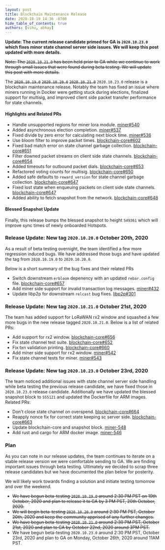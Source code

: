 ```yaml
---
layout: post
title: Blockchain Maintenance Release
date: 2020-10-19 14:36 -0700
hide_table_of_contents: true
authors: [vihu, abhay]
---
```


**Update: The current release candidate primed for GA is `2020.10.23.0` which fixes minor state
channel server side issues. We will keep this post updated with more details.**

<!--truncate-->

~~Note: The `2020.10.21.0` has been held prior to GA while we continue to work through small issues
that were found during beta testing. We will update this post with more details.~~

The ~~`2020.10.19.0`~~ ~~`2020.10.20.0`~~ ~~`2020.10.21.0`~~ `2020.10.23.0` release is a blockchain
maintenance release. Notably the team has fixed an issue where miners running in Docker were getting
stuck during elections, finalized support for multisig, and improved client side packet transfer
performance for state channels.

#### Highlights and Related PRs

- Handle unsupported regions for miner lora module.
  [miner#540](https://github.com/helium/miner/pull/540)
- Added asynchronous election completion. [miner#537](https://github.com/helium/miner/pull/537)
- Fixed divide by zero error for calculating next block time.
  [miner#536](https://github.com/helium/miner/pull/536)
- Use bloom filter to improve packet times.
  [blockchain-core#602](https://github.com/helium/blockchain-core/pull/602)
- Fixed bad match error on state channel garbage collection.
  [blockchain-core#651](https://github.com/helium/blockchain-core/pull/651)
- Filter downed packet streams on client side state channels.
  [blockchain-core#654](https://github.com/helium/blockchain-core/pull/654)
- Added timeouts for outbound packet dials.
  [blockchain-core#653](https://github.com/helium/blockchain-core/pull/653)
- Refactored voting counts for multisig.
  [blockchain-core#650](https://github.com/helium/blockchain-core/pull/650)
- Added safe defaults to `reward_version` for state channel garbage collection.
  [blockchain-core#647](https://github.com/helium/blockchain-core/pull/647)
- Fixed lost state when enqueuing packets on client side state channels.
  [blockchain-core#647](https://github.com/helium/blockchain-core/pull/646)
- Added ability to fetch snapshot from the network.
  [blockchain-core#648](https://github.com/helium/blockchain-core/pull/648)

#### Blessed Snapshot Update

Finally, this release bumps the blessed snapshot to height `549361` which will improve sync times of
newly onboarded Hotspots.

### Release Update: New tag `2020.10.20.0` October 20th, 2020

As a result of beta testing overnight, the team identified a few more regression induced bugs. We
have addressed those bugs and have updated the tag from `2020.10.19.0` to `2020.10.20.0`.

Below is a short summary of the bug fixes and their related PRs

- Switch downstream `erbloom` depenency with an updated `rebar.config` file.
  [blockchain-core#657](https://github.com/helium/blockchain-core/pull/657)
- Add miner side support for invalid transaction log messages.
  [miner#432](https://github.com/helium/miner/pull/432)
- Update libp2p for downstream `relcast` bug fixes.
  [libp2p#301](https://github.com/helium/erlang-libp2p/pull/301)

### Release Update: New tag `2020.10.21.0` October 21st, 2020

The team has added support for LoRaWAN rx2 window and squashed a few more bugs in the new release
tagged `2020.10.21.0`. Below is a list of related PRs:

- Add support for rx2 window.
  [blockchain-core#656](https://github.com/helium/blockchain-core/pull/656)
- Fix state channel test suite.
  [blockchain-core#652](https://github.com/helium/blockchain-core/pull/652)
- Fix txn validation printing.
  [blockchain-core#660](https://github.com/helium/blockchain-core/pull/660)
- Add miner side support for rx2 window. [miner#542](https://github.com/helium/miner/pull/542)
- Fix state channel tests for miner. [miner#543](https://github.com/helium/miner/pull/543)

### Release Update: New tag `2020.10.23.0` October 23rd, 2020

The team noticed additional issues with state channel server side handling while beta testing the
previous release candidate, we have fixed those in `2020.10.23.0` release candidate. Additionally we
have updated the blessed snapshot block to `555121` and updated the Dockerfile for ARM images.
Related PRs:

- Don't close state channel on overspend.
  [blockchain-core#664](https://github.com/helium/blockchain-core/pull/664)
- Reapply nonce fix for correct state keeping sc server side.
  [blockchain-core#663](https://github.com/helium/blockchain-core/pull/663)
- Update blockchain-core and snapshot block. [miner-548](https://github.com/helium/miner/pull/548)
- Add rust and cargo for ARM docker image. [miner-546](https://github.com/helium/miner/pull/546)

### Plan

As you can note in our release updates, the team continues to iterate on a stable release version we
were comfortable sending to GA. We are finding important issues through beta testing. Ultimately we
decided to scrap three release candidates but we have documented the plan below for posterity.

We will likely work towards finding a solution and initiate testing tomorrow and over the weekend.

- ~~We have begun beta-testing `2020.10.19.0` around 2:30 PM PST on 19th October, 2020 and plan to
  release it to GA by 3 PM PST, 20th October, 2020.~~
- ~~We will begin beta-testing `2020.10.20.0` around 2:30 PM PST, October 20th, 2020 and keep the
  community apprised of any further changes.~~
- ~~We have begun beta-testing `2020.10.21.0` around 2:30 PM PST, October 21st, 2020 and plan to GA
  by October 22nd, 2020 around 3PM PST.~~
- We have begun beta-testing `2020.10.23.0` around 2:30 PM PST, October 23rd, 2020 and plan to GA on
  Monday, October 26th, 2020 around 11AM PST.
